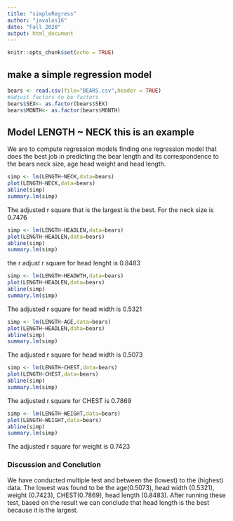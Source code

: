 ```yaml
---
title: "simpleRegress"
author: "javalos16"
date: "Fall 2020"
output: html_document
---
```


```r
knitr::opts_chunk$set(echo = TRUE)
```

## make a simple regression model

```r
bears <- read.csv(file="BEARS.csv",header = TRUE)
#adjust factors to be factors
bears$SEX<- as.factor(bears$SEX)
bears$MONTH<- as.factor(bears$MONTH)
```

## Model LENGTH ~ NECK  this is an example  

We are to compute regression models finding one regression model that does the best job in predicting the bear length and its correspondence to the bears neck size, age head weight and head length.

```r
simp <- lm(LENGTH~NECK,data=bears)
plot(LENGTH~NECK,data=bears)
abline(simp)
summary.lm(simp)
```
The adjusted r square that is the largest is the best. For the neck size is 0.7476 

```r
simp <- lm(LENGTH~HEADLEN,data=bears)
plot(LENGTH~HEADLEN,data=bears)
abline(simp)
summary.lm(simp)
```

the r adjust r square for head lenght is 0.8483 

```r
simp <- lm(LENGTH~HEADWTH,data=bears)
plot(LENGTH~HEADLEN,data=bears)
abline(simp)
summary.lm(simp)
```
The adjusted r square for head width is 0.5321


```r
simp <- lm(LENGTH~AGE,data=bears)
plot(LENGTH~HEADLEN,data=bears)
abline(simp)
summary.lm(simp)
```

The adjusted r square for head width is 0.5073

```r
simp <- lm(LENGTH~CHEST,data=bears)
plot(LENGTH~CHEST,data=bears)
abline(simp)
summary.lm(simp)
```

The adjusted r square for CHEST is 0.7869

```r
simp <- lm(LENGTH~WEIGHT,data=bears)
plot(LENGTH~WEIGHT,data=bears)
abline(simp)
summary.lm(simp)
```

The adjusted r square for weight is 0.7423

### Discussion and Conclution

We have conducted multiple test and between the (lowest) to the (highest) data. The lowest was found to be the age(0.5073), head width (0.5321), weight (0.7423), CHEST(0.7869), head length (0.8483). After running these test, based on the result we can conclude that head length is the best because it is the largest. 

 
